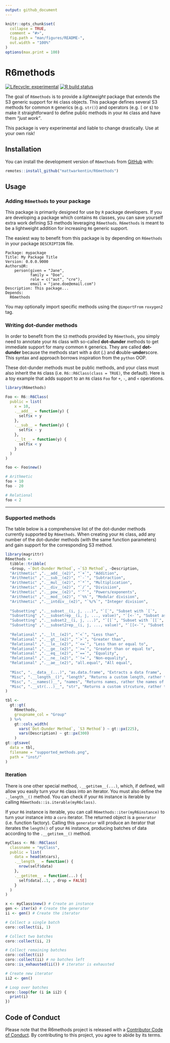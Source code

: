 ```yaml
---
output: github_document
---
```


<!-- README.md is generated from README.Rmd. Please edit that file -->

```r
knitr::opts_chunk$set(
  collapse = TRUE,
  comment = "#>",
  fig.path = "man/figures/README-",
  out.width = "100%"
)
options(max.print = 100)
```

# R6methods

<!-- badges: start -->
[![Lifecycle: experimental](https://img.shields.io/badge/lifecycle-experimental-orange.svg)](https://www.tidyverse.org/lifecycle/#experimental)
[![R build status](https://github.com/mattwarkentin/R6methods/workflows/R-CMD-check/badge.svg)](https://github.com/mattwarkentin/R6methods/actions)
<!-- badges: end -->

The goal of `R6methods` is to provide a _lightweight_ package that extends the S3 generic support for `R6` class objects. This package defines several S3 methods for common `R` generics (e.g. `str()`) and operators (e.g. `[` or `$`) to make it straightforward to define public methods in your `R6` class and have them _"just work"_.

This package is very experimental and liable to change drastically. Use at your own risk!

## Installation

You can install the development version of `R6methods` from [GitHub](https://github.com/mattwarkentin/R6methods) with:

``` r
remotes::install_github("mattwarkentin/R6methods")
```

## Usage

### Adding `R6methods` to your package

This package is primarily designed for use by `R` package developers. If you are developing a package which contains `R6` classes, you can save yourself extra work defining S3 methods leveraging `R6methods`. `R6methods` is meant to be a lightweight addition for increasing `R6` generic support.

The easiest way to benefit from this package is by depending on `R6methods` in your package `DESCRIPTION` file.
```
Package: mypackage
Title: My Package Title
Version: 0.0.0.9000
Authors@R: 
    person(given = "Jane",
           family = "Doe",
           role = c("aut", "cre"),
           email = "jane.doe@email.com")
Description: This package...
Depends:
  R6methods
```

You may optionally import specific methods using the `@importFrom` `roxygen2` tag.

### Writing dot-dunder methods

In order to benefit from the `S3` methods provided by `R6methods`, you simply need to annotate your `R6` class with so-called **dot-dunder** methods to get immediate support for many common `R` generics. They are called **dot-dunder** because the methods start with a dot (**.**) and **d**ouble-**under**score. This syntax and approach borrows inspiration from the `python` OOP. 

These dot-dunder methods must be public methods, and your class must also inherit the `R6` class (i.e. `R6::R6Class(class = TRUE)`, the default). Here is a toy example that adds support to an `R6` class `Foo` for `+`, `-`, and `<` operations.

```r
library(R6methods)

Foo <- R6::R6Class(
  public = list(
    x = 10,
    .__add__ = function(y) {
      self$x + y
    },
    .__sub__ = function(y) {
      self$x - y
    },
    .__lt__ = function(y) {
      self$x < y
    }
  )
)

foo <- Foo$new()

# Arithmetic
foo + 10
foo - 20

# Relational
foo < 2
```

---

### Supported methods

The table below is a comprehensive list of the dot-dunder methods currently supported by `R6methods`. When creating your `R6` class, add any number of the dot-dunder methods (with the same function parameters) and gain support for the corresponding S3 method.

```r
library(magrittr)
R6methods <- 
  tibble::tribble(
  ~Group, ~`Dot-Dunder Method`, ~`S3 Method`, ~Description,
  "Arithmetic" ,".__add__(e2)", "`+`", "Addition",
  "Arithmetic" ,".__sub__(e2)", "`-`", "Subtraction",
  "Arithmetic" ,".__mul__(e2)", "`*`", "Multiplication",
  "Arithmetic" ,".__div__(e2)", "`/`", "Divisiion",
  "Arithmetic" ,".__pow__(e2)", "`^`", "Powers/exponents",
  "Arithmetic" ,".__mod__(e2)", "`%%`", "Modular division",
  "Arithmetic" ,".__intdiv__(e2)", "`%/%`", "Integer division",
  
  "Subsetting" ,".__subset__(i, j, ...)", "`[`", "Subset with `[`",
  "Subsetting" ,".__subsetrep__(i, j, ..., value)", "`[<-`", "Subset assignment with `[<-`",
  "Subsetting" ,".__subset2__(i, j, ...)", "`[[`", "Subset with `[[`",
  "Subsetting" ,".__subset2rep__(i, j, ..., value)", "`[[<-`", "Subset assignment with `[[<-`",
  
  "Relational" ,".__lt__(e2)", "`<`", "Less than",
  "Relational" ,".__gt__(e2)", "`>`", "Greater than",
  "Relational" ,".__le__(e2)", "`<=`", "Less than or equal to",
  "Relational" ,".__ge__(e2)", "`>=`", "Greater than or equal to",
  "Relational" ,".__eq__(e2)", "`==`", "Equality",
  "Relational" ,".__ne__(e2)", "`!=`", "Non-equality",
  "Relational" ,".__ae__(e2)", "all.equal", "All equal",
  
  "Misc", ".__data__(...)", "as.data.frame", "Extracts a data frame",
  "Misc", ".__length__()", "length", "Returns a custom length, rather the length of the R6 object",
  "Misc", ".__names()__", "names", "Returns names, rather the names of the R6 object",
  "Misc", ".__str(...)__", "str", "Returns a custom strcuture, rather the structure of the R6 object"
)

tbl <-
  gt::gt(
    R6methods,
    groupname_col = "Group"
  ) %>% 
    gt::cols_width(
      vars(`Dot-Dunder Method`, `S3 Method`) ~ gt::px(225),
      vars(Description) ~ gt::px(300)
    )
gt::gtsave(
  data = tbl,
  filename = "supported_methods.png",
  path = "inst/"
)
```

### Iteration

There is one other special method, `.__getitem__(...)`, which, if defined, will allow you easily turn your `R6` class into an iterator. You must also define the `._length__()` method. You can check if your `R6` instance is iterable by calling `R6methods::is.iterable(myR6class)`.

If your `R6` instance is iterable, you can call `R6methods::iter(myR6instance)` to turn your instance into a `coro` iterator. The returned object is a `generator` (i.e. function factory). Calling this `generator` will produce an iterator that iterates the `length()` of your `R6` instance, producing batches of data according to the `.__getitem__()` method.

```r
myClass <- R6::R6Class(
  classname = "myClass",
  public = list(
    data = head(mtcars),
    .__length__ = function() {
      nrow(self$data)
    },
    .__getitem__ = function(...) {
      self$data[..1, , drop = FALSE]
    }
  )
)

x <- myClass$new() # Create an instance
gen <- iter(x) # Create the generator
ii <- gen() # Create the iterator

# Collect a single batch
coro::collect(ii, 1)

# Collect two batches
coro::collect(ii, 2)

# Collect remaining batches
coro::collect(ii)
coro::collect(ii) # no batches left
coro::is_exhausted(ii()) # iterator is exhausted

# Create new iterator
ii2 <- gen()

# Loop over batches
coro::loop(for (i in ii2) {
  print(i)
})
```

## Code of Conduct

Please note that the R6methods project is released with a [Contributor Code of Conduct](https://contributor-covenant.org/version/2/0/CODE_OF_CONDUCT.html). By contributing to this project, you agree to abide by its terms.
